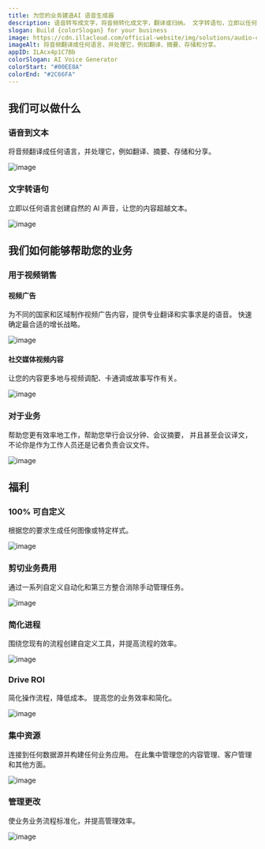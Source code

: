 ```yaml
---
title: 为您的业务建造AI 语音生成器
description: 语音转写成文字，将音频转化成文字，翻译或归纳。 文字转语句，立即以任何语言创建自然的 AI 声音，让您的内容超越文本。
slogan: Build {colorSlogan} for your business
image: https://cdn.illacloud.com/official-website/img/solutions/audio-cover.svg
imageAlt: 将音频翻译成任何语言，并处理它，例如翻译、摘要、存储和分享。
appID: ILAcx4p1C7Bb
colorSlogan: AI Voice Generator
colorStart: "#00EE8A"
colorEnd: "#2C66FA"
---
```


## 我们可以做什么

### 语音到文本

将音频翻译成任何语言，并处理它，例如翻译、摘要、存储和分享。

![image](https://cdn.illacloud.com/official-website/img/solutions/audio/speech-to-text.svg)

### 文字转语句

立即以任何语言创建自然的 AI 声音，让您的内容超越文本。

![image](https://cdn.illacloud.com/official-website/img/solutions/audio/text-to-speech.svg)

## 我们如何能够帮助您的业务

### 用于视频销售

#### 视频广告

为不同的国家和区域制作视频广告内容，提供专业翻译和实事求是的语音。 快速确定最合适的增长战略。

![image](https://cdn.illacloud.com/official-website/img/solutions/audio/video-ads.gif)

#### 社交媒体视频内容

让您的内容更多地与视频调配、卡通调或故事写作有关。

![image](https://cdn.illacloud.com/official-website/img/solutions/audio/social-media.svg)

### 对于业务

帮助您更有效率地工作，帮助您举行会议分钟、会议摘要， 并且甚至会议译文，不论你是作为工作人员还是记者负责会议文件。

![image](https://cdn.illacloud.com/official-website/img/solutions/audio/meeting.svg)

## 福利

### 100% 可自定义

根据您的要求生成任何图像或特定样式。

![image](https://cdn.illacloud.com/official-website/img/solutions/custom.svg)

### 剪切业务费用

通过一系列自定义自动化和第三方整合消除手动管理任务。

![image](https://cdn.illacloud.com/official-website/img/solutions/cut-cost.svg)

### 简化进程

围绕您现有的流程创建自定义工具，并提高流程的效率。

![image](https://cdn.illacloud.com/official-website/img/solutions/process.svg)

### Drive ROI

简化操作流程，降低成本。 提高您的业务效率和简化。

![image](https://cdn.illacloud.com/official-website/img/solutions/roi.svg)

### 集中资源

连接到任何数据源并构建任何业务应用。 在此集中管理您的内容管理、客户管理和其他方面。

![image](https://cdn.illacloud.com/official-website/img/solutions/centralize.svg)

### 管理更改

使业务业务流程标准化，并提高管理效率。

![image](https://cdn.illacloud.com/official-website/img/solutions/change.svg)
